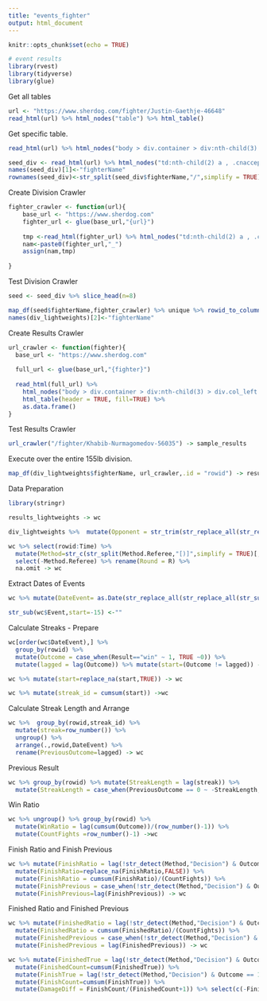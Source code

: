 ---
title: "events_fighter"
output: html_document
---

```{r setup, include=FALSE}
knitr::opts_chunk$set(echo = TRUE)
```



```{r cars}
# event results
library(rvest)
library(tidyverse)
library(glue)
```

Get all tables

```{r}
url <- "https://www.sherdog.com/fighter/Justin-Gaethje-46648"
read_html(url) %>% html_nodes("table") %>% html_table()
```

Get specific table.

```{r}
read_html(url) %>% html_nodes("body > div.container > div:nth-child(3) > div.col_left > section:nth-child(4) > div > div.content.table") %>% html_children() %>% html_table(header = TRUE) %>% as.data.frame() -> sample_table
```

```{r}
seed_div <- read_html(url) %>% html_nodes("td:nth-child(2) a , .cnaccept") %>% html_attr(.,"href") %>% as.data.frame() %>% unique()
names(seed_div)[1]<-"fighterName"
rownames(seed_div)<-str_split(seed_div$fighterName,"/",simplify = TRUE)[,3]
```

Create Division Crawler

```{r}
fighter_crawler <- function(url){
    base_url <- "https://www.sherdog.com"
    fighter_url <- glue(base_url,"{url}")
    
    tmp <-read_html(fighter_url) %>% html_nodes("td:nth-child(2) a , .cnaccept") %>% html_attr(.,"href") %>% as.data.frame()
    nam<-paste0(fighter_url,"_")
    assign(nam,tmp)
    
}
```

Test Division Crawler

```{r}
seed <- seed_div %>% slice_head(n=8)

map_df(seed$fighterName,fighter_crawler) %>% unique %>% rowid_to_column() -> div_lightweights 
names(div_lightweights)[2]<-"fighterName"
```


Create Results Crawler

```{r}
url_crawler <- function(fighter){
  base_url <- "https://www.sherdog.com"
  
  full_url <- glue(base_url,"{fighter}")
  
  read_html(full_url) %>% 
    html_nodes("body > div.container > div:nth-child(3) > div.col_left > section:nth-child(4) > div > div.content.table") %>% html_children() %>% 
    html_table(header = TRUE, fill=TRUE) %>% 
    as.data.frame()
}

```

Test Results Crawler

```{r}
url_crawler("/fighter/Khabib-Nurmagomedov-56035") -> sample_results

```

Execute over the entire 155lb division. 

```{r}
map_df(div_lightweights$fighterName, url_crawler,.id = "rowid") -> results_lightweights
```


Data Preparation


```{r}
library(stringr)

results_lightweights -> wc
```


```{r}
div_lightweights %>%  mutate(Opponent = str_trim(str_replace_all(str_remove_all(str_split(fighterName,"fighter/",simplify = TRUE)[,2],"[0-9]"),"-"," "))) -> div_lightweights

wc %>% select(rowid:Time) %>% 
  mutate(Method=str_c(str_split(Method.Referee,"[)]",simplify = TRUE)[,1],")")) %>% 
  select(-Method.Referee) %>% rename(Round = R) %>% 
  na.omit -> wc
```

Extract Dates of Events

```{r}
wc %>% mutate(DateEvent= as.Date(str_replace_all(str_replace_all(str_sub(wc$Event,start = -15),"/","-")," ",""),format = "%b-%d-%Y")) -> wc

str_sub(wc$Event,start=-15) <-""
```

Calculate Streaks - Prepare

```{r}

wc[order(wc$DateEvent),] %>% 
  group_by(rowid) %>% 
  mutate(Outcome = case_when(Result=="win" ~ 1, TRUE ~0)) %>% 
  mutate(lagged = lag(Outcome)) %>% mutate(start=(Outcome != lagged)) -> wc

wc %>% mutate(start=replace_na(start,TRUE)) -> wc

wc %>% mutate(streak_id = cumsum(start)) ->wc

```
Calculate Streak Length and Arrange

```{r}
wc %>%  group_by(rowid,streak_id) %>% 
  mutate(streak=row_number()) %>% 
  ungroup() %>% 
  arrange(.,rowid,DateEvent) %>% 
  rename(PreviousOutcome=lagged) -> wc
```

Previous Result

```{r}
wc %>% group_by(rowid) %>% mutate(StreakLength = lag(streak)) %>% 
  mutate(StreakLength = case_when(PreviousOutcome == 0 ~ -StreakLength, TRUE ~ StreakLength)) -> wc
```

Win Ratio

```{r}
wc %>% ungroup() %>% group_by(rowid) %>%  
  mutate(WinRatio = lag(cumsum(Outcome))/(row_number()-1)) %>% 
  mutate(CountFights =row_number()-1) ->wc
```

Finish Ratio and Finish Previous

```{r}
wc %>% mutate(FinishRatio = lag(!str_detect(Method,"Decision") & Outcome == 1)) %>%
  mutate(FinishRatio=replace_na(FinishRatio,FALSE)) %>% 
  mutate(FinishRatio = cumsum(FinishRatio)/(CountFights)) %>% 
  mutate(FinishPrevious = case_when(!str_detect(Method,"Decision") & Outcome == 1 ~TRUE, TRUE ~ FALSE)) %>% 
  mutate(FinishPrevious=lag(FinishPrevious)) -> wc
```

Finished Ratio and Finished Previous

```{r}
wc %>% mutate(FinishedRatio = lag(!str_detect(Method,"Decision") & Outcome == 0)) %>% mutate(FinishedRatio = replace_na(FinishedRatio,FALSE)) %>% 
  mutate(FinishedRatio = cumsum(FinishedRatio)/(CountFights)) %>% 
  mutate(FinishedPrevious = case_when(!str_detect(Method,"Decision") & Outcome == 0 ~TRUE, TRUE ~ FALSE)) %>% 
  mutate(FinishedPrevious = lag(FinishedPrevious)) -> wc
```

```{r}
wc %>% mutate(FinishedTrue = lag(!str_detect(Method,"Decision") & Outcome == 0)) %>% mutate(FinishedTrue = replace_na(FinishedTrue,FALSE)) %>% 
  mutate(FinishedCount=cumsum(FinishedTrue)) %>% 
  mutate(FinishTrue = lag(!str_detect(Method,"Decision") & Outcome == 1)) %>% mutate(FinishTrue = replace_na(FinishTrue,FALSE)) %>% 
  mutate(FinishCount=cumsum(FinishTrue)) %>% 
  mutate(DamageDiff = FinishCount/(FinishedCount+1)) %>% select(c(-FinishedTrue,-FinishTrue)) -> wc

```

